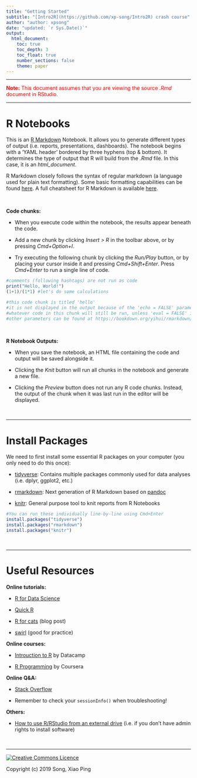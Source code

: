 ```yaml
---
title: "Getting Started"
subtitle: "[Intro2R](https://github.com/xp-song/Intro2R) crash course"
author: "author: xpsong"
date: "updated: `r Sys.Date()`"
output:
  html_document:
    toc: true
    toc_depth: 3
    toc_float: true
    number_sections: false
    theme: paper
---
```


---

<span style="color:red">**Note:** This document assumes that you are viewing the source _.Rmd_ document in RStudio.</span>  

---

# R Notebooks
This is an [R Markdown](http://rmarkdown.rstudio.com) Notebook. It allows you to generate different types of output (i.e. reports, presentations, dashboards). The notebook begins with a 'YAML header' bordered by three hyphens (top & bottom). It determines the type of output that R will build from the _.Rmd_ file. In this case, it is an *html_document*.

R Markdown closely follows the syntax of regular markdown (a language used for plain text formatting). Some basic formatting capabilities can be found [here](https://rmarkdown.rstudio.com/authoring_basics.html). A full cheatsheet for R Markdown is available [here](https://www.rstudio.com/wp-content/uploads/2015/02/rmarkdown-cheatsheet.pdf).

<br>

**Code chunks:**  

* When you execute code within the notebook, the results appear beneath the code.  

* Add a new chunk by clicking *Insert > R* in the toolbar above, or by pressing *Cmd+Option+I*.

* Try executing the following chunk by clicking the *Run/Play* button, or by placing your cursor inside it and pressing *Cmd+Shift+Enter*. Press *Cmd+Enter* to run a single line of code.

```r
#comments (following hashtags) are not run as code
print("Hello, World!")
(1+1)/(1*1) #let's do some calculations
```

```r
#this code chunk is titled 'hello'
#it is not displayed in the output because of the 'echo = FALSE' parameter
#whatever code in this chunk will still be run, unless 'eval = FALSE' is added as a parameter
#other parameters can be found at https://bookdown.org/yihui/rmarkdown/r-code.html
```

<br>

**R Notebook Outputs:**

* When you save the notebook, an HTML file containing the code and output will be saved alongside it.

* Clicking the *Knit* button will run all chunks in the notebook and generate a new file.

* Clicking the *Preview* button does not run any R code chunks. Instead, the output of the chunk when it was last run in the editor will be displayed. 

<br>

---

# Install Packages

We need to first install some essential R packages on your computer (you only need to do this once):

- [tidyverse](https://www.tidyverse.org/packages/): Contains multiple packages commonly used for data analyses (i.e. dplyr, ggplot2, etc.)

- [rmarkdown](https://www.rdocumentation.org/packages/rmarkdown/versions/1.8): Next generation of R Markdown based on [pandoc](https://pandoc.org)

- [knitr](https://www.rdocumentation.org/packages/knitr/versions/1.23): General purpose tool to knit reports from R Notebooks 


```r
#You can run these individually line-by-line using Cmd+Enter
install.packages("tidyverse")
install.packages("rmarkdown")
install.packages("knitr")
```

<br>

---

# Useful Resources  

__Online tutorials:__  

- [R for Data Science](https://r4ds.had.co.nz)  

- [Quick R](https://www.statmethods.net)  

- [R for cats](https://www.rforcats.net) (blog post)  

- [swirl](https://swirlstats.com) (good for practice)  

  
__Online courses:__  

- [Introuction to R](https://www.datacamp.com/courses/free-introduction-to-r) by Datacamp  

- [R Programming](https://www.coursera.org/learn/r-programming) by Coursera  


__Online Q&A:__  

- [Stack Overflow](https://stackoverflow.com/questions/5963269/how-to-make-a-great-r-reproducible-example?rq=1)

- Remember to check your `sessionInfo()` when troubleshooting!  


__Others:__  

- [How to use R/RStudio from an external drive](https://github.com/ClaudiaBrauer/A-very-short-introduction-to-R/blob/master/documents/Portable_versions_of_R_and_RStudio.pdf) (i.e. if you don't have admin rights to install software)


<br>

---

<a rel="license" href="http://creativecommons.org/licenses/by-nc-sa/4.0/"><img alt="Creative Commons Licence" style="border-width:0" src="https://i.creativecommons.org/l/by-nc-sa/4.0/88x31.png" /></a>

Copyright (c) 2019 Song, Xiao Ping